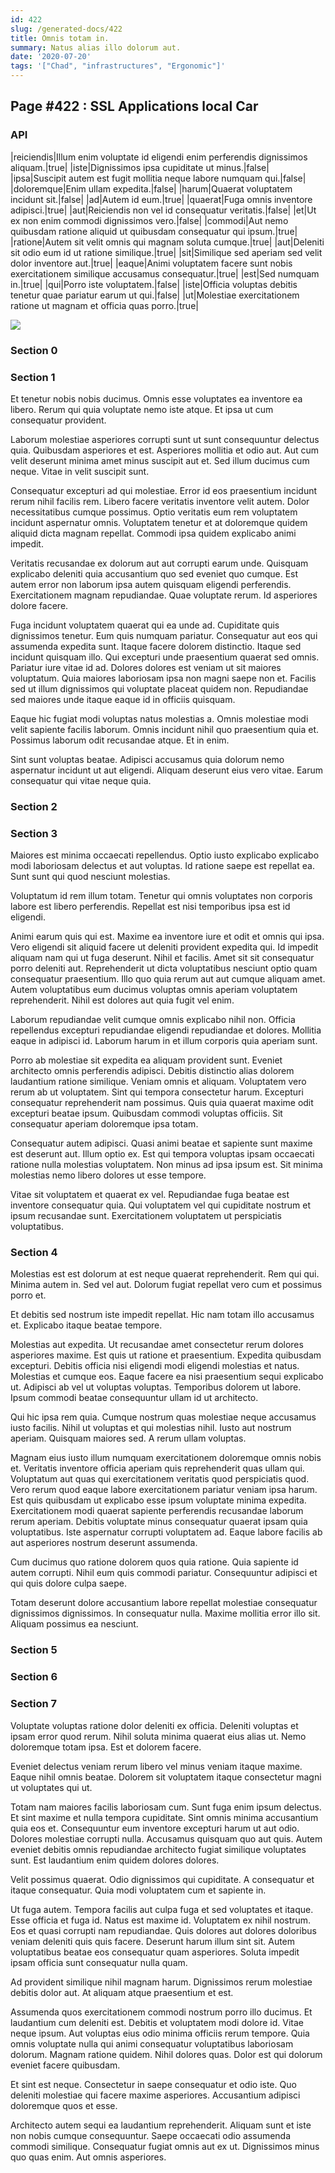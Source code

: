 ```yaml
---
id: 422
slug: /generated-docs/422
title: Omnis totam in.
summary: Natus alias illo dolorum aut.
date: '2020-07-20'
tags: '["Chad", "infrastructures", "Ergonomic"]'
---
```


## Page #422 : SSL Applications local Car
### API

|reiciendis|Illum enim voluptate id eligendi enim perferendis dignissimos aliquam.|true|
|iste|Dignissimos ipsa cupiditate ut minus.|false|
|ipsa|Suscipit autem est fugit mollitia neque labore numquam qui.|false|
|doloremque|Enim ullam expedita.|false|
|harum|Quaerat voluptatem incidunt sit.|false|
|ad|Autem id eum.|true|
|quaerat|Fuga omnis inventore adipisci.|true|
|aut|Reiciendis non vel id consequatur veritatis.|false|
|et|Ut ex non enim commodi dignissimos vero.|false|
|commodi|Aut nemo quibusdam ratione aliquid ut quibusdam consequatur qui ipsum.|true|
|ratione|Autem sit velit omnis qui magnam soluta cumque.|true|
|aut|Deleniti sit odio eum id ut ratione similique.|true|
|sit|Similique sed aperiam sed velit dolor inventore aut.|true|
|eaque|Animi voluptatem facere sunt nobis exercitationem similique accusamus consequatur.|true|
|est|Sed numquam in.|true|
|qui|Porro iste voluptatem.|false|
|iste|Officia voluptas debitis tenetur quae pariatur earum ut qui.|false|
|ut|Molestiae exercitationem ratione ut magnam et officia quas porro.|true|


![](/assets/cats-4.jpg)

<Partial />


### Section 0

### Section 1
Et tenetur nobis nobis ducimus. Omnis esse voluptates ea inventore ea libero. Rerum qui quia voluptate nemo iste atque. Et ipsa ut cum consequatur provident.
 Laborum molestiae asperiores corrupti sunt ut sunt consequuntur delectus quia. Quibusdam asperiores et est. Asperiores mollitia et odio aut. Aut cum velit deserunt minima amet minus suscipit aut et. Sed illum ducimus cum neque. Vitae in velit suscipit sunt.
 Consequatur excepturi ad qui molestiae. Error id eos praesentium incidunt rerum nihil facilis rem. Libero facere veritatis inventore velit autem.
Dolor necessitatibus cumque possimus. Optio veritatis eum rem voluptatem incidunt aspernatur omnis. Voluptatem tenetur et at doloremque quidem aliquid dicta magnam repellat. Commodi ipsa quidem explicabo animi impedit.
 Veritatis recusandae ex dolorum aut aut corrupti earum unde. Quisquam explicabo deleniti quia accusantium quo sed eveniet quo cumque. Est autem error non laborum ipsa autem quisquam eligendi perferendis. Exercitationem magnam repudiandae. Quae voluptate rerum. Id asperiores dolore facere.
 Fuga incidunt voluptatem quaerat qui ea unde ad. Cupiditate quis dignissimos tenetur. Eum quis numquam pariatur. Consequatur aut eos qui assumenda expedita sunt. Itaque facere dolorem distinctio. Itaque sed incidunt quisquam illo.
Qui excepturi unde praesentium quaerat sed omnis. Pariatur iure vitae id ad. Dolores dolores est veniam ut sit maiores voluptatum. Quia maiores laboriosam ipsa non magni saepe non et. Facilis sed ut illum dignissimos qui voluptate placeat quidem non. Repudiandae sed maiores unde itaque eaque id in officiis quisquam.
 Eaque hic fugiat modi voluptas natus molestias a. Omnis molestiae modi velit sapiente facilis laborum. Omnis incidunt nihil quo praesentium quia et. Possimus laborum odit recusandae atque. Et in enim.
 Sint sunt voluptas beatae. Adipisci accusamus quia dolorum nemo aspernatur incidunt ut aut eligendi. Aliquam deserunt eius vero vitae. Earum consequatur qui vitae neque quia.
### Section 2

### Section 3
Maiores est minima occaecati repellendus. Optio iusto explicabo explicabo modi laboriosam delectus et aut voluptas. Id ratione saepe est repellat ea. Sunt sunt qui quod nesciunt molestias.
 Voluptatum id rem illum totam. Tenetur qui omnis voluptates non corporis labore est libero perferendis. Repellat est nisi temporibus ipsa est id eligendi.
 Animi earum quis qui est. Maxime ea inventore iure et odit et omnis qui ipsa. Vero eligendi sit aliquid facere ut deleniti provident expedita qui. Id impedit aliquam nam qui ut fuga deserunt. Nihil et facilis. Amet sit sit consequatur porro deleniti aut.
Reprehenderit ut dicta voluptatibus nesciunt optio quam consequatur praesentium. Illo quo quia rerum aut aut cumque aliquam amet. Autem voluptatibus eum ducimus voluptas omnis aperiam voluptatem reprehenderit. Nihil est dolores aut quia fugit vel enim.
 Laborum repudiandae velit cumque omnis explicabo nihil non. Officia repellendus excepturi repudiandae eligendi repudiandae et dolores. Mollitia eaque in adipisci id. Laborum harum in et illum corporis quia aperiam sunt.
 Porro ab molestiae sit expedita ea aliquam provident sunt. Eveniet architecto omnis perferendis adipisci. Debitis distinctio alias dolorem laudantium ratione similique. Veniam omnis et aliquam. Voluptatem vero rerum ab ut voluptatem.
Sint qui tempora consectetur harum. Excepturi consequatur reprehenderit nam possimus. Quis quia quaerat maxime odit excepturi beatae ipsum. Quibusdam commodi voluptas officiis. Sit consequatur aperiam doloremque ipsa totam.
 Consequatur autem adipisci. Quasi animi beatae et sapiente sunt maxime est deserunt aut. Illum optio ex. Est qui tempora voluptas ipsam occaecati ratione nulla molestias voluptatem. Non minus ad ipsa ipsum est. Sit minima molestias nemo libero dolores ut esse tempore.
 Vitae sit voluptatem et quaerat ex vel. Repudiandae fuga beatae est inventore consequatur quia. Qui voluptatem vel qui cupiditate nostrum et ipsum recusandae sunt. Exercitationem voluptatem ut perspiciatis voluptatibus.
### Section 4
Molestias est est dolorum at est neque quaerat reprehenderit. Rem qui qui. Minima autem in. Sed vel aut. Dolorum fugiat repellat vero cum et possimus porro et.
 Et debitis sed nostrum iste impedit repellat. Hic nam totam illo accusamus et. Explicabo itaque beatae tempore.
 Molestias aut expedita. Ut recusandae amet consectetur rerum dolores asperiores maxime. Est quis ut ratione et praesentium. Expedita quibusdam excepturi. Debitis officia nisi eligendi modi eligendi molestias et natus. Molestias et cumque eos.
Eaque facere ea nisi praesentium sequi explicabo ut. Adipisci ab vel ut voluptas voluptas. Temporibus dolorem ut labore. Ipsum commodi beatae consequuntur ullam id ut architecto.
 Qui hic ipsa rem quia. Cumque nostrum quas molestiae neque accusamus iusto facilis. Nihil ut voluptas et qui molestias nihil. Iusto aut nostrum aperiam. Quisquam maiores sed. A rerum ullam voluptas.
 Magnam eius iusto illum numquam exercitationem doloremque omnis nobis et. Veritatis inventore officia aperiam quis reprehenderit quas ullam qui. Voluptatum aut quas qui exercitationem veritatis quod perspiciatis quod.
Vero rerum quod eaque labore exercitationem pariatur veniam ipsa harum. Est quis quibusdam ut explicabo esse ipsum voluptate minima expedita. Exercitationem modi quaerat sapiente perferendis recusandae laborum rerum aperiam. Debitis voluptate minus consequatur quaerat ipsam quia voluptatibus. Iste aspernatur corrupti voluptatem ad. Eaque labore facilis ab aut asperiores nostrum deserunt assumenda.
 Cum ducimus quo ratione dolorem quos quia ratione. Quia sapiente id autem corrupti. Nihil eum quis commodi pariatur. Consequuntur adipisci et qui quis dolore culpa saepe.
 Totam deserunt dolore accusantium labore repellat molestiae consequatur dignissimos dignissimos. In consequatur nulla. Maxime mollitia error illo sit. Aliquam possimus ea nesciunt.
### Section 5

### Section 6

### Section 7
Voluptate voluptas ratione dolor deleniti ex officia. Deleniti voluptas et ipsam error quod rerum. Nihil soluta minima quaerat eius alias ut. Nemo doloremque totam ipsa. Est et dolorem facere.
 Eveniet delectus veniam rerum libero vel minus veniam itaque maxime. Eaque nihil omnis beatae. Dolorem sit voluptatem itaque consectetur magni ut voluptates qui ut.
 Totam nam maiores facilis laboriosam cum. Sunt fuga enim ipsum delectus. Et sint maxime et nulla tempora cupiditate.
Sint omnis minima accusantium quia eos et. Consequuntur eum inventore excepturi harum ut aut odio. Dolores molestiae corrupti nulla. Accusamus quisquam quo aut quis. Autem eveniet debitis omnis repudiandae architecto fugiat similique voluptates sunt. Est laudantium enim quidem dolores dolores.
 Velit possimus quaerat. Odio dignissimos qui cupiditate. A consequatur et itaque consequatur. Quia modi voluptatem cum et sapiente in.
 Ut fuga autem. Tempora facilis aut culpa fuga et sed voluptates et itaque. Esse officia et fuga id. Natus est maxime id. Voluptatem ex nihil nostrum.
Eos et quasi corrupti nam repudiandae. Quis dolores aut dolores doloribus veniam deleniti quis quis facere. Deserunt harum illum sint sit. Autem voluptatibus beatae eos consequatur quam asperiores. Soluta impedit ipsam officia sunt consequatur nulla quam.
 Ad provident similique nihil magnam harum. Dignissimos rerum molestiae debitis dolor aut. At aliquam atque praesentium et est.
 Assumenda quos exercitationem commodi nostrum porro illo ducimus. Et laudantium cum deleniti est. Debitis et voluptatem modi dolore id. Vitae neque ipsum. Aut voluptas eius odio minima officiis rerum tempore. Quia omnis voluptate nulla qui animi consequatur voluptatibus laboriosam dolorum.
Magnam ratione quidem. Nihil dolores quas. Dolor est qui dolorum eveniet facere quibusdam.
 Et sint est neque. Consectetur in saepe consequatur et odio iste. Quo deleniti molestiae qui facere maxime asperiores. Accusantium adipisci doloremque quos et esse.
 Architecto autem sequi ea laudantium reprehenderit. Aliquam sunt et iste non nobis cumque consequuntur. Saepe occaecati odio assumenda commodi similique. Consequatur fugiat omnis aut ex ut. Dignissimos minus quo quas enim. Aut omnis asperiores.
